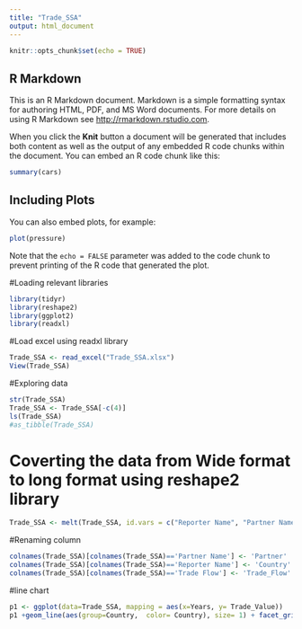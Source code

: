 ```yaml
---
title: "Trade_SSA"
output: html_document
---
```


```r
knitr::opts_chunk$set(echo = TRUE)
```

## R Markdown

This is an R Markdown document. Markdown is a simple formatting syntax for authoring HTML, PDF, and MS Word documents. For more details on using R Markdown see <http://rmarkdown.rstudio.com>.

When you click the **Knit** button a document will be generated that includes both content as well as the output of any embedded R code chunks within the document. You can embed an R code chunk like this:

```r
summary(cars)
```

## Including Plots

You can also embed plots, for example:

```r
plot(pressure)
```

Note that the `echo = FALSE` parameter was added to the code chunk to prevent printing of the R code that generated the plot.

#Loading relevant libraries
```r
library(tidyr)
library(reshape2)
library(ggplot2)
library(readxl)
```


#Load excel using readxl library
```r
Trade_SSA <- read_excel("Trade_SSA.xlsx")
View(Trade_SSA)
```


#Exploring data
```r
str(Trade_SSA)
Trade_SSA <- Trade_SSA[-c(4)]
ls(Trade_SSA)
#as_tibble(Trade_SSA) 
```


# Coverting the data from Wide format to long format using reshape2 library
```r
Trade_SSA <- melt(Trade_SSA, id.vars = c("Reporter Name", "Partner Name", "Trade Flow", "Indicator"), measure.vars = c("1992", "1993","1994", "1995", "1996", "1997", "1998", "1999", "2000", "2001", "2002", "2003", "2004", "2005", "2006", "2007", "2008", "2009", "2010", "2011", "2012", "2013", "2014", "2015", "2016"), variable.name = "Years", value.name = "Trade_Value")
```


#Renaming column
```r
colnames(Trade_SSA)[colnames(Trade_SSA)=='Partner Name'] <- 'Partner'
colnames(Trade_SSA)[colnames(Trade_SSA)=='Reporter Name'] <- 'Country'
colnames(Trade_SSA)[colnames(Trade_SSA)=='Trade Flow'] <- 'Trade_Flow'
```


#line chart
```r
p1 <- ggplot(data=Trade_SSA, mapping = aes(x=Years, y= Trade_Value))
p1 +geom_line(aes(group=Country,  color= Country), size= 1) + facet_grid(~ Trade_Flow) + theme(axis.text.x=element_text(angle=-55, hjust=0), legend.position = "top")
```




